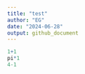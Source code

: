 ```yaml
---
title: "test"
author: "EG"
date: "2024-06-28"
output: github_document
---
```


```r
1+1
pi*1
4-1
```